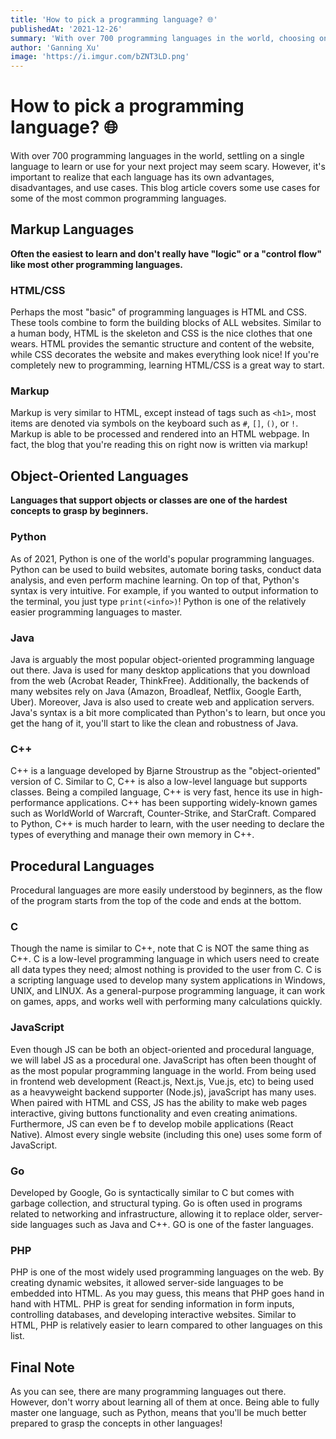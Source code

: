 ```yaml
---
title: 'How to pick a programming language? 🌐'
publishedAt: '2021-12-26'
summary: 'With over 700 programming languages in the world, choosing one to learn can be daunting.'
author: 'Ganning Xu'
image: 'https://i.imgur.com/bZNT3LD.png'
---
```


# How to pick a programming language? 🌐
With over 700 programming languages in the world, settling on a single language to learn or use for your next project may seem scary. However, it's important to realize that each language has its own advantages, disadvantages, and use cases. This blog article covers some use cases for some of the most common programming languages. 

## Markup Languages
**Often the easiest to learn and don't really have "logic" or a "control flow" like most other programming languages.**

### HTML/CSS
Perhaps the most "basic" of programming languages is HTML and CSS. These tools combine to form the building blocks of ALL websites. Similar to a human body, HTML is the skeleton and CSS is the nice clothes that one wears. HTML provides the semantic structure and content of the website, while CSS decorates the website and makes everything look nice! If you're completely new to programming, learning HTML/CSS is a great way to start. 

### Markup
Markup is very similar to HTML, except instead of tags such as `<h1>`, most items are denoted via symbols on the keyboard such as `#`, `[]`, `()`, or `!`. Markup is able to be processed and rendered into an HTML webpage. In fact, the blog that you're reading this on right now is written via markup!

## Object-Oriented Languages 
**Languages that support objects or classes are one of the hardest concepts to grasp by beginners.**

### Python
As of 2021, Python is one of the world's popular programming languages. Python can be used to build websites, automate boring tasks, conduct data analysis, and even perform machine learning. On top of that, Python's syntax is very intuitive. For example, if you wanted to output information to the terminal, you just type `print(<info>)`! Python is one of the relatively easier programming languages to master.

### Java
Java is arguably the most popular object-oriented programming language out there. Java is used for many desktop applications that you download from the web (Acrobat Reader, ThinkFree). Additionally, the backends of many websites rely on Java (Amazon, Broadleaf, Netflix, Google Earth, Uber). Moreover, Java is also used to create web and application servers. Java's syntax is a bit more complicated than Python's to learn, but once you get the hang of it, you'll start to like the clean and robustness of Java.

### C++
C++ is a language developed by Bjarne Stroustrup as the "object-oriented" version of C. Similar to C, C++ is also a low-level language but supports classes. Being a compiled language, C++ is very fast, hence its use in high-performance applications. C++ has been supporting widely-known games such as WorldWorld of Warcraft, Counter-Strike, and StarCraft. Compared to Python, C++ is much harder to learn, with the user needing to declare the types of everything and manage their own memory in C++. 

## Procedural Languages
Procedural languages are more easily understood by beginners, as the flow of the program starts from the top of the code and ends at the bottom.

### C
Though the name is similar to C++, note that C is NOT the same thing as C++. C is a low-level programming language in which users need to create all data types they need; almost nothing is provided to the user from C. C is a scripting language used to develop many system applications in Windows, UNIX, and LINUX. As a general-purpose programming language, it can work on games, apps, and works well with performing many calculations quickly. 

### JavaScript
Even though JS can be both an object-oriented and procedural language, we will label JS as a procedural one. JavaScript has often been thought of as the most popular programming language in the world. From being used in frontend web development (React.js, Next.js, Vue.js, etc) to being used as a heavyweight backend supporter (Node.js), javaScript has many uses. When paired with HTML and CSS, JS has the ability to make web pages interactive, giving buttons functionality and even creating animations. Furthermore, JS can even be f to develop mobile applications (React Native). Almost every single website (including this one) uses some form of JavaScript. 

### Go
Developed by Google, Go is syntactically similar to C but comes with garbage collection, and structural typing. Go is often used in programs related to networking and infrastructure, allowing it to replace older, server-side languages such as Java and C++. GO is one of the faster languages. 

### PHP
PHP is one of the most widely used programming languages on the web. By creating dynamic websites, it allowed server-side languages to be embedded into HTML. As you may guess, this means that PHP goes hand in hand with HTML. PHP is great for sending information in form inputs, controlling databases, and developing interactive websites. Similar to HTML, PHP is relatively easier to learn compared to other languages on this list. 

## Final Note
As you can see, there are many programming languages out there. However, don't worry about learning all of them at once. Being able to fully master one language, such as Python, means that you'll be much better prepared to grasp the concepts in other languages!

